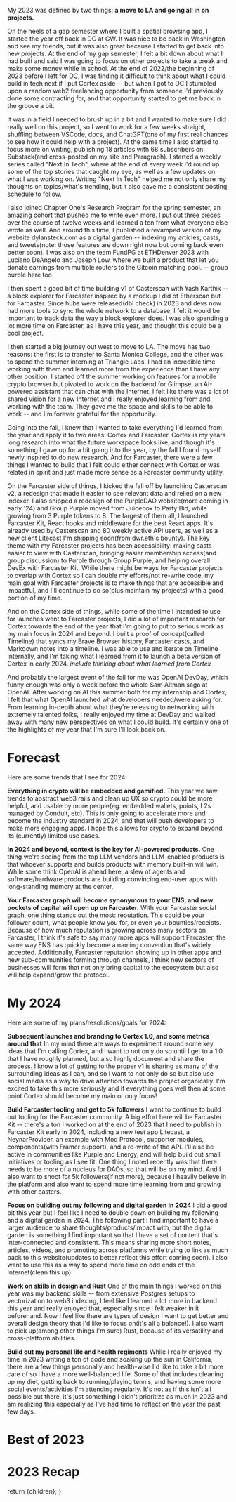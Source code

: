 
<ArticleMetaTags 
  title="2023 Recap" 
  description="My 2023 was defined by two things: a move to LA and going all in on projects"
  slug="2023-recap"
  image="https://res.cloudinary.com/dz3c2rl2o/image/upload/v1704266542/media/2023-recap-og-image.png"
/>

My 2023 was defined by two things: **a move to LA and going all in on projects.**

On the heels of a gap semester where I built a spatial browsing app, I started the year off back in DC at GW. It was nice to be back in Washington and see my friends, but it was also great because I started to get back into new projects. At the end of my gap semester, I felt a bit down about what I had built and said I was going to focus on other projects to take a break and make some money while in school. At the end of 2022/the beginning of 2023 before I left for DC, I was finding it difficult to think about what I could build in tech next if I put Cortex aside -- but when I got to DC I stumbled upon a random web2 freelancing opportunity from someone I'd previously done some contracting for, and that opportunity started to get me back in the groove a bit. 

It was in a field I needed to brush up in a bit and I wanted to make sure I did really well on this project, so I went to work for a few weeks straight, shuffling between VSCode, docs, and ChatGPT(one of my first real chances to see how it could help with a project). At the same time I also started to focus more on writing, publishing 18 articles with 68 subscribers on Substack(and cross-posted on my site and Paragraph). I started a weekly series called "Next In Tech", where at the end of every week I'd round up some of the top stories that caught my eye, as well as a few updates on what I was working on. Writing "Next In Tech" helped me not only share my thoughts on topics/what's trending, but it also gave me a consistent posting schedule to follow. 

<CldImage src="media/NextInTechJan282023.png" alt="The first Next in Tech from Jan 28, 2023" width="500" height="500" className="p-2 pt-0 rounded-2xl" />

I also joined Chapter One's Research Program for the spring semester, an amazing cohort that pushed me to write even more. I put out three pieces over the course of twelve weeks and learned a ton from what everyone else wrote as well. And around this time, I published a revamped version of my website dylansteck.com as a digital garden -- indexing my articles, casts, and tweets(note: those features are down right now but coming back even better soon). I was also on the team FundPG at ETHDenver 2023 with Luciano DeAngelo and Joseph Low, where we built a product that let you donate earnings from multiple routers to the Gitcoin matching pool. -- group purple here too

<CldImage src="media/casterscan-v1-website.jpg" alt="Casterscan v1 with Yash Karthik" width="550" height="550" className="p-2 pt-0 rounded-2xl" />

I then spent a good bit of time building v1 of Casterscan with Yash Karthik -- a block explorer for Farcaster inspired by a mockup I did of Etherscan but for Farcaster. Since hubs were released(dbl check) in 2023 and devs now had more tools to sync the whole network to a database, I felt it would be important to track data the way a block explorer does. I was also spending a lot more time on Farcaster, as I have this year, and thought this could be a cool project. 

I then started a big journey out west to move to LA. The move has two reasons: the first is to transfer to Santa Monica College, and the other was to spend the summer interning at Triangle Labs. I had an incredible time working with them and learned more from the experience than I have any other position. I started off the summer working on features for a mobile crypto browser but pivoted to work on the backend for Glimpse, an AI-powered assistant that can chat with the Internet. I felt like there was a lot of shared vision for a new Internet and I really enjoyed learning from and working with the team. They gave me the space and skills to be able to work -- and I'm forever grateful for the opportunity.

Going into the fall, I knew that I wanted to take everything I'd learned from the year and apply it to two areas: Cortex and Farcaster. Cortex is my years long research into what the future workspace looks like, and though it's something I gave up for a bit going into the year, by the fall I found myself newly inspired to do new research. And for Farcaster, there were a few things I wanted to build that I felt could either connect with Cortex or was related in spirit and just made more sense as a Farcaster community utility. 

On the Farcaster side of things, I kicked the fall off by launching Casterscan v2, a redesign that made it easier to see relevant data and relied on a new indexer. I also shipped a redesign of the PurpleDAO website(more coming in early '24) and Group Purple moved from Juicebox to Party Bid, while growing from 3 Purple tokens to 8. The largest of them all, I launched Farcaster Kit, React hooks and middleware for the best React apps. It's already used by Casterscan and 80 weekly active API users, as well as a new client Litecast I'm shipping soon(from dwr.eth's bounty). The key theme with my Farcaster projects has been accessibility: making casts easier to view with Casterscan, bringing easier membership access(and group discussion) to Purple through Group Purple, and helping overall DevEx with Farcaster Kit. While there might be ways for Farcaster projects to overlap with Cortex so I can double my efforts/not re-write code, my main goal with Farcaster projects is to make things that are accessible and impactful, and I'll continue to do so(plus maintain my projects) with a good portion of my time.

And on the Cortex side of things, while some of the time I intended to use for launches went to Farcaster projects, I did a lot of important research for Cortex towards the end of the year that I'm going to put to serious work as my main focus in 2024 and beyond. I built a proof of concept(called Timeline) that syncs my Brave Browser history, Farcaster casts, and Markdown notes into a timeline. I was able to use and iterate on Timeline internally, and I'm taking what I learned from it to launch a beta version of Cortex in early 2024. *include thinking about what learned from Cortex*

And probably the largest event of the fall for me was OpenAI DevDay, which funny enough was only a week before the whole Sam Altman saga at OpenAI. After working on AI this summer both for my internship and Cortex, I felt that what OpenAI launched what developers needed/were asking for. From learning in-depth about what they're releasing to networking with extremely talented folks, I really enjoyed my time at DevDay and walked away with many new perspectives on what I could build. It's certainly one of the highlights of my year that I'm sure I'll look back on. 

<h1 className="text-lg font-medium">Forecast</h1>

Here are some trends that I see for 2024:

**Everything in crypto will be embedded and gamified.**
	This year we saw trends to abstract web3 rails and clean up UX so crypto could be more helpful, and usable by more people(eg. embedded wallets, points, L2s managed by Conduit, etc). This is only going to accelerate more and become the industry standard in 2024, and that will push developers to make more engaging apps. I hope this allows for crypto to expand beyond its (currently) limited use cases.

**In 2024 and beyond, context is the key for AI-powered products.**
	One thing we're seeing from the top LLM vendors and LLM-enabled products is that whoever supports and builds products with memory built-in will win. While some think OpenAI is ahead here, a slew of agents and software/hardware products are building convincing end-user apps with long-standing memory at the center. 

**Your Farcaster graph will become synonymous to your ENS, and new pockets of capital will open up on Farcaster.**
	With your Farcaster social graph, one thing stands out the most: reputation. This could be your follower count, what people know you for, or even your bounties/receipts. Because of how much reputation is growing across many sectors on Farcaster, I think it's safe to say many more apps will support Farcaster, the same way ENS has quickly become a naming convention that's widely accepted. Additionally, Farcaster reputation showing up in other apps and new sub-communities forming through channels, I think new sectors of businesses will form that not only bring capital to the ecosystem but also will help expand/grow the protocol. 

<h1 className="text-lg font-medium">My 2024</h1>
Here are some of my plans/resolutions/goals for 2024:

**Subsequent launches and branding to Cortex 1.0, and some metrics around that**
In my mind there are ways to experiment around some key ideas that I'm calling Cortex, and I want to not only do so until I get to a 1.0 that I have roughly planned, but also highly document and share the process. I know a lot of getting to the proper v1 is sharing as many of the surrounding ideas as I can, and so I want to not only do so but also use social media as a way to drive attention towards the project organically. I'm excited to take this more seriously and if everything goes well then at some point Cortex should become my main or only focus! 

**Build Farcaster tooling and get to 5k followers**
I want to continue to build out tooling for the Farcaster community. A big effort here will be Farcaster Kit -- there's a ton I worked on at the end of 2023 that I need to publish in Farcaster Kit early in 2024, including a new test app Litecast, a NeynarProvider, an example with Mod Protocol, supporter modules, components(with Framer support), and a re-write of the API. I'll also be active in communities like Purple and Energy, and will help build out small initiatives or tooling as I see fit. One thing I noted recently was that there needs to be more of a nucleus for DAOs, so that will be on my mind. And I also want to shoot for 5k followers(if not more), because I heavily believe in the platform and also want to spend more time learning from and growing with other casters.

**Focus on building out my following and digital garden in 2024**
	I did a good bit this year but I feel like I need to double down on building my following and a digital garden in 2024. The following part I find important to have a larger audience to share thoughts/products/impact with, but the digital garden is something I find important so that I have a set of content that's inter-connected and consistent. This means sharing more short notes, articles, videos, and promoting across platforms while trying to link as much back to this website(updates to better reflect this effort coming soon). I also want to use this as a way to spend more time on odd ends of the Internet(clean this up).

**Work on skills in design and Rust**
	One of the main things I worked on this year was my backend skills -- from extensive Postgres setups to vectorization to web3 indexing, I feel like I learned a lot more in backend this year and really enjoyed that, especially since I felt weaker in it beforehand. Now I feel like there are types of design I want to get better and overall design theory that I'd like to focus on(it's all a balance!). I also want to pick up(among other things I'm sure) Rust, because of its versatility and cross-platform abilities. 

**Build out my personal life and health regiments**
	While I really enjoyed my time in 2023 writing a ton of code and soaking up the sun in California, there are a few things personally and health-wise I'd like to take a bit more care of so I have a more well-balanced life. Some of that includes cleaning up my diet, getting back to running/playing tennis, and having some more social events/activities I'm attending regularly. It's not as if this isn't all possible out there, it's just something I didn't prioritize as much in 2023 and am realizing this especially as I've had time to reflect on the year the past few days.

<h1 className="text-lg font-medium">Best of 2023</h1>
<MediaGrid gridType="best" />

<h1 className="text-lg font-medium">2023 Recap</h1>
<MediaGrid gridType="portfolio" />

  return <MdxLayout>{children}</MdxLayout>;
}